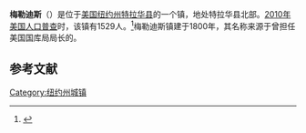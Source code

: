 {{Infobox settlement
|official_name            = 梅勒迪斯
|settlement_type          = 镇
|nickname                 = 
|motto                    =

<!-- Images -->
|image_skyline            = 
|imagesize                = 
|image_caption            = 
|image_flag               = 
|image_seal               =

<!-- Maps -->
|pushpin_map            = New York
|pushpin_label          = 梅勒迪斯
|pushpin_label_position = <!-- the position of the pushpin label: left, right, top, bottom, none -->
|pushpin_map_caption    =
|pushpin_mapsize        =
|image_map                = 
|mapsize                  = 
|map_caption              =
|image_map1               = 
|mapsize1                 = 
|map_caption1             =

<!-- Location -->
|coordinates_region       = US-NY
|subdivision_type         = [[国家|国家]]
|subdivision_name         = [[美国|美国]]
|subdivision_type1        = [[美国行政区划|州]]
|subdivision_name1        = [[纽约州|纽约州]]
|subdivision_type2        = [[纽约州行政区划|县]]
|subdivision_name2        = [[特拉华县_(纽约州)|特拉华县]]
|government_footnotes     = 
|government_type          = 
|established_title        = 
|established_date         =

<!-- Area -->
|unit_pref  =  Imperial
|area_footnotes           = 
|area_magnitude           = 
|area_total_km2           = 151.0
|area_land_km2            = 150.5
|area_water_km2           = 0.6
|area_total_sq_mi         = 
|area_land_sq_mi          = 
|area_water_sq_mi         = 

<!-- Population -->
|population_as_of         = [[2010年美国人口普查|2010]]
|population_footnotes     = 
|population_total         = 1529
|population_density_km2   = 10.2
|population_density_sq_mi =

<!-- General information -->
|timezone                 = [[美国东部时间|EST]]
|utc_offset               = -5
|timezone_DST             = EDT
|utc_offset_DST           = -4
|elevation_footnotes      = 
|elevation_m              = 604
|elevation_ft             = 1982
|latd = 42 |latm = 22 |lats = 24 |latNS = N
|longd = 74 |longm = 56 |longs = 27 |longEW = W

<!-- Area/postal codes & others -->
|postal_code_type         = [[美国邮政编码|邮政编码]]
|postal_code              = 13757
|area_code                = [[美国电话区号607|607]]
|website                  = {{URL|townofmeredith.com}}
|footnotes                = 
}}

'''梅勒迪斯'''（{{lang-en|Meredith}}）是位于[[美国|美国]][[纽约州|纽约州]][[特拉华县_(纽约州)|特拉华县]]的一个镇，地处特拉华县北部。[[2010年美国人口普查|2010年美国人口普查]]时，该镇有1529人。<ref name>{{cite web|url=http://factfinder2.census.gov|publisher=[[United_States_Census_Bureau|United States Census Bureau]]|title=American FactFinder|accessdate=2020-09-11|archive-date=2013-09-11|archive-url=https://web.archive.org/web/20130911234518/http://factfinder2.census.gov/|dead-url=no}}</ref>梅勒迪斯镇建于1800年，其名称来源于曾担任美国国库局局长的{{le|塞缪尔·梅勒迪思|Samuel Meredith}}。

== 参考文献 ==
{{reflist}}

{{NY-stub}}
[[Category:纽约州城镇|Category:纽约州城镇]]